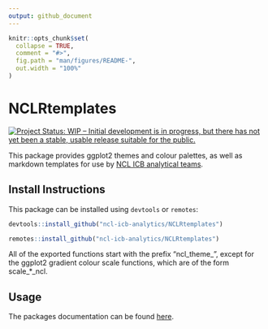 ```yaml
---
output: github_document
---
```


<!-- README.md is generated from README.Rmd. Please edit that file -->

```r
knitr::opts_chunk$set(
  collapse = TRUE,
  comment = "#>",
  fig.path = "man/figures/README-",
  out.width = "100%"
)
```

# NCLRtemplates

<!-- badges: start -->
[![Project Status: WIP – Initial development is in progress, but there has not yet been a stable, usable release suitable for the public.](https://www.repostatus.org/badges/latest/wip.svg)](https://www.repostatus.org/#wip)
<!-- badges: end -->


This package provides ggplot2 themes and colour palettes, as well as markdown templates for use by [NCL ICB analytical teams](http://www.nclhealthandcare.org.uk).

## Install Instructions

This package can be installed using `devtools` or `remotes`:

```r
devtools::install_github("ncl-icb-analytics/NCLRtemplates")

remotes::install_github("ncl-icb-analytics/NCLRtemplates")
```

All of the exported functions start with the prefix "ncl_theme_", except for the ggplot2 gradient colour scale functions,
which are of the form scale_*_ncl.

## Usage

The packages documentation can be found [here](https://ncl-icb-analytics.github.io/NCLRtemplates/).